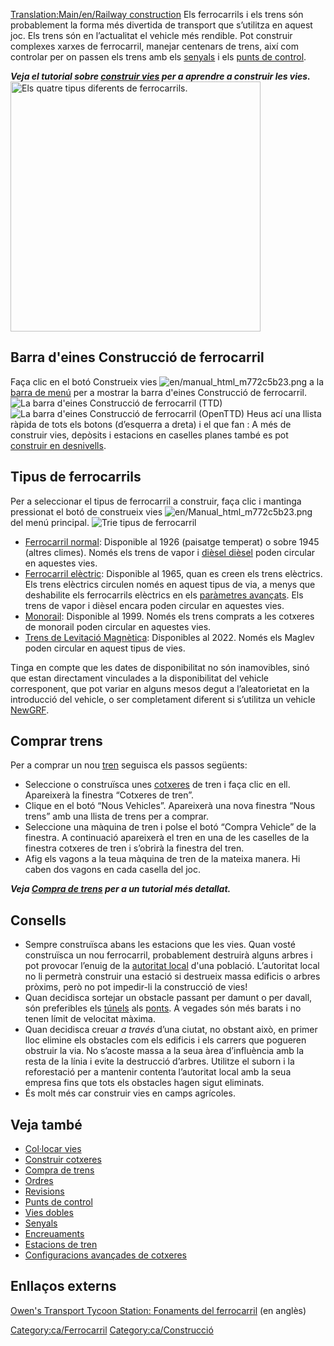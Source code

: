 [[Translation:Main/en/Railway construction]]{{en/-}}{{ca/Taula de contingut}}
Els ferrocarrils i els trens són probablement la forma més divertida de transport que s’utilitza en aquest joc. Els trens són en l’actualitat el vehicle més rendible. Pot construir complexes xarxes de ferrocarril, manejar centenars de trens, així com controlar per on passen els trens amb els [[Main/ca/Senyals|senyals]] i els [[Main/ca/Punts de control|punts de control]].

'''''Veja el tutorial sobre [[Main/ca/Construir vies|construir vies]] per a aprendre a construir les vies.'''''
[[File:ca/4 Types of railway.png|thumb|none|400px|Els quatre tipus diferents de ferrocarrils.]]

==Barra d'eines Construcció de ferrocarril==
Faça clic en el botó Construeix vies [[File:en/manual html m772c5b23.png]] a la [[Main/en/Interfície del joc/Ca#La barra de menú|barra de menú]] per a mostrar la barra d'eines Construcció de ferrocarril.
[[File:ca/Railroad ConstructionTTD.png|none|frame|La barra d'eines Construcció de ferrocarril (TTD)]]
[[File:ca/Railroad ConstructionOGFX.png|none|frame|La barra d'eines Construcció de ferrocarril (OpenTTD)]]
Heus ací una llista ràpida de tots els botons (d’esquerra a dreta) i el que fan :
{{ca/Vista barra d'eines de ferrocarril}}
A més de construir vies, depòsits i estacions en caselles planes també es pot [[Main/ca/Construir en desnivells|construir en desnivells]].

==Tipus de ferrocarrils==
Per a seleccionar el tipus de ferrocarril a construir, faça clic i mantinga pressionat el botó de construeix vies [[File:en/Manual html m772c5b23.png]] del menú principal.
[[File:ca/Openttd-rail1.png|none|frame|Trie tipus de ferrocarril]]
* [[Main/ca/Ferrocarril|Ferrocarril normal]]: Disponible al 1926 (paisatge temperat) o sobre 1945 (altres climes). Només els trens de vapor i [http://www.wikipedia.org/wiki/ca:Motor dièsel dièsel] poden circular en aquestes vies.
* [[Main/ca/Ferrocarril elèctric|Ferrocarril elèctric]]: Disponible al 1965, quan es creen els trens elèctrics. Els trens elèctrics circulen només en aquest tipus de via, a menys que deshabilite els ferrocarrils elèctrics en els [[Main/ca/Paràmetres avançats|paràmetres avançats]]. Els trens de vapor i dièsel encara poden circular en aquestes vies.
* [[Main/ca/Monorail|Monorail]]: Disponible al 1999. Només els trens comprats a les cotxeres de monorail poden circular en aquestes vies.
* [[Main/ca/Maglev|Trens de Levitació Magnètica]]: Disponibles al 2022. Només els Maglev poden circular en aquest tipus de vies.

Tinga en compte que les dates de disponibilitat no són inamovibles, sinó que estan directament vinculades a la disponibilitat del vehicle corresponent, que pot variar en alguns mesos degut a l’aleatorietat en la introducció del vehicle, o ser completament diferent si s’utilitza un vehicle [[Main/ca/NewGRF|NewGRF]].

==Comprar trens==
Per a comprar un nou [[Main/ca/Trens|tren]] seguisca els passos següents:
*Seleccione o construïsca unes [[Main/ca/Cotxeres i depòsits|cotxeres]] de tren i faça clic en ell. Apareixerà la finestra “Cotxeres de tren”.
*Clique en el botó “Nous Vehicles”. Apareixerà una nova finestra “Nous trens” amb una llista de trens per a comprar.
*Seleccione una màquina de tren i polse el botó “Compra Vehicle” de la finestra. A continuació apareixerà el tren en una de les caselles de la finestra cotxeres de tren i s’obrirà la finestra del tren.
*Afig els vagons a la teua màquina de tren de la mateixa manera. Hi caben dos vagons en cada casella del joc.

'''''Veja [[Main/ca/Compra de trens|Compra de trens]] per a un tutorial més detallat.'''''

==Consells==
* Sempre construïsca abans les estacions que les vies. Quan vosté construïsca un nou ferrocarril, probablement destruirà alguns arbres i pot provocar l’enuig de la [[Main/ca/Autoritat local|autoritat local]] d'una població. L’autoritat local no li permetrà construir una estació si destrueix massa edificis o arbres pròxims, però no pot impedir-li la construcció de vies!
* Quan decidisca sortejar un obstacle passant per damunt o per davall, són preferibles els [[Main/ca/Túnels|túnels]] als [[Main/ca/Ponts|ponts]]. A vegades són més barats i no tenen límit de velocitat màxima.
* Quan decidisca creuar ''a través'' d’una ciutat, no obstant això, en primer lloc elimine els obstacles com els edificis i els carrers que pogueren obstruir la via. No s’acoste massa a la seua àrea d’influència amb la resta de la línia i evite la destrucció d’arbres. Utilitze el suborn i la reforestació per a mantenir contenta l’autoritat local amb la seua empresa fins que tots els obstacles hagen sigut eliminats.
* És molt més car construir vies en camps agrícoles.

==Veja també==
*[[Main/ca/Col·locar vies|Col·locar vies]]
*[[Main/ca/Construir cotxeres|Construir cotxeres]]
*[[Main/ca/Compra de trens|Compra de trens]]
*[[Main/ca/Ordres|Ordres]]
*[[Main/ca/Revisions|Revisions]]
*[[Main/ca/Punts de control|Punts de control]]
*[[Main/ca/Vies dobles|Vies dobles]]
*[[Main/ca/Senyals|Senyals]]
*[[Main/ca/Encreuaments|Encreuaments]]
*[[Main/ca/Estacions de tren|Estacions de tren]]
*[[Main/en/Construir cotxeres/Ca#Configuracions avançades|Configuracions avançades de cotxeres]]

==Enllaços externs==
[http://www.transporttycoon.net/rail Owen's Transport Tycoon Station: Fonaments del ferrocarril] (en anglès)

[[Category:ca/Ferrocarril]]
[[Category:ca/Construcció]]
